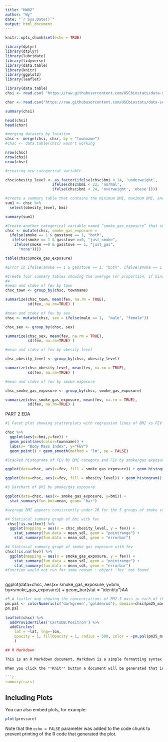 ```yaml
---
title: "HW02"
author: "Wy"
date: "`r Sys.Date()`"
output: html_document
---
```


```r
knitr::opts_chunk$set(echo = TRUE)
```

```r
library(dplyr)
library(dtplyr)
library(lubridate)
library(tidyverse)
library(data.table)
library(knitr)
library(ggplot2)
library(leaflet)

```

```r
library(data.table)
chsi <- read.csv( "https://raw.githubusercontent.com/USCbiostats/data-science-data/master/01_chs/chs_individual.csv")

chsr <- read.csv("https://raw.githubusercontent.com/USCbiostats/data-science-data/master/01_chs/chs_regional.csv")
```

```r
summary(chsi)

head(chsi)
head(chsr)
```
```r
#merging datasets by location
chsc <- merge(chsi, chsr, by = "townname")
#chsc <- data.table(chsc) wasn't working

nrow(chsc)
nrow(chsi)
nrow(chsr)
```


```r
#creating new categorical variable 

chsc$obesity_level <- as.factor(ifelse(chsc$bmi < 14, 'underweight',
                     ifelse(chsc$bmi < 22, 'normal', 
                     ifelse(chsc$bmi < 24, 'overweight', 'obese'))))

```


```r
#create a summary table that contains the minimum BMI, maximum BMI, and the total number of observations per category.
sum1 <- chsc %>%
  select(obesity_level, bmi)

summary(sum1)

```


```r

#Create another categorical variable named “smoke_gas_exposure” that summarizes “Second Hand Smoke” and “Gas Stove.” The variable should have four categories in total.
chsc <- mutate(chsc, smoke_gas_exposure =
  ifelse(smoke == 1 & gasstove == 1, "both", 
   ifelse(smoke == 1 & gasstove ==0, "just_smoke", 
    ifelse(smoke ==0 & gasstove == 1, "just_gas",
      "none"))))

table(chsc$smoke_gas_exposure)

#Error in ifelse(smoke == 1 & gasstove == 1, "both", ifelse(smoke == 1 & : object 'smoke' not found

```


```r
#Create four summary tables showing the average (or proportion, if binary) and sd of “Forced expiratory volume in 1 second (ml)” and asthma indicator by town, sex, obesity level, and “smoke_gas_exposure.”
#4 
#mean and stdev of fev by town
chsc_town <- group_by(chsc, townname)

summarize(chsc_town, mean(fev, na.rm = TRUE),
          sd(fev, na.rm=TRUE) )

```


```r
#mean and stdev of fev by sex
chsc <- mutate(chsc, sex = ifelse(male == 1,  "male", "female"))

chsc_sex <- group_by(chsc, sex)

summarize(chsc_sex, mean(fev, na.rm = TRUE),
          sd(fev, na.rm=TRUE) )
```
```r
#mean and stdev of fev by obesity level

chsc_obesity_level <- group_by(chsc, obesity_level)

summarize(chsc_obesity_level, mean(fev, na.rm = TRUE),
          sd(fev, na.rm=TRUE) )
```

```r
#mean and stdev of fev by smoke exposure

chsc_smoke_gas_exposure <- group_by(chsc, smoke_gas_exposure)

summarize(chsc_smoke_gas_exposure, mean(fev, na.rm = TRUE),
          sd(fev, na.rm=TRUE) )
```



PART 2 EDA

```r
#1 Facet plot showing scatterplots with regression lines of BMI vs FEV by “townname”.

chsc %>%
  ggplot(aes(x=bmi,y=fev)) +
  geom_point(aes(color=townname)) +
  labs(x= "Body Mass Index", y="FEV")
  geom_point() + geom_smooth(method = "lm", se = FALSE)
```

```r
#Stacked histograms of FEV by BMI category and FEV by smoke/gas exposure. Use different color schemes than the ggplot default.

ggplot(data=chsc, aes(x=fev, fill = smoke_gas_exposure)) + geom_histogram()+ scale_fill_brewer()  #using a predefined palette

ggplot(data=chsc, aes(x=fev, fill = obesity_level)) + geom_histogram()+ scale_fill_brewer()  #using a predefined palette
```

```r
#3 Barchart of BMI by smoke/gas exposure

ggplot(data=chsc, aes(x= smoke_gas_exposure, y=bmi)) +
  stat_summary(fun.bmi=mean, geom= "bar")

#average BMI appears consistently under 20 for the 5 groups of smoke vs gas exposure.  BMI appears lowest in the group that was subject to neither smoke or gas.
```


```r
#4 Statiscal summary graph of bmi with fev
 chsc[!is.na(fev)] %>%
  ggplot(mapping = aes(x = chsc_obesity_level, y = fev)) + 
    stat_summary(fun.data = mean_sdl, geom = "pointrange") +
    stat_summary(fun.data = mean_sdl, geom = "errorbar") 

#4 Statiscal summary graph of smoke gas exposure with fev
chsc[!is.na(fev)] %>%
  ggplot(mapping = aes(x = smoke_gas_exposure, y = fev)) + 
    stat_summary(fun.data = mean_sdl, geom = "pointrange") +
    stat_summary(fun.data = mean_sdl, geom = "errorbar") 
#function would not run for some reason : object 'fev' not found
  
```



ggplot(data=chsc, aes(x= smoke_gas_exposure, y=bmi, by=smoke_gas_exposure)) +
  geom_bar(stat = "identity")AA
```r

#5 A leaflet map showing the concentrations of PM2.5 mass in each of the CHS communities.
pm.pal <- colorNumeric(c('darkgreen','goldenrod'), domain=chsc$pm25_mass)
pm.pal
  
leaflet(chsc) %>% 
  addProviderTiles('CartoDB.Positron') %>% 
  addCircles(
    lat = ~lat, lng=~lon,
    opacity = 1, fillOpacity = 1, radius = 500, color = ~pm.pal(pm25_mass)
    )
```
























```r

## R Markdown

This is an R Markdown document. Markdown is a simple formatting syntax for authoring HTML, PDF, and MS Word documents. For more details on using R Markdown see <http://rmarkdown.rstudio.com>.

When you click the **Knit** button a document will be generated that includes both content as well as the output of any embedded R code chunks within the document. You can embed an R code chunk like this:

```r
summary(cars)
```

## Including Plots

You can also embed plots, for example:

```r
plot(pressure)
```

Note that the `echo = FALSE` parameter was added to the code chunk to prevent printing of the R code that generated the plot.
